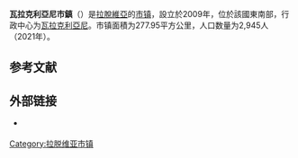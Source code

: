 {{Infobox settlement
| name                    = 瓦拉克利亞尼市镇
| native_name             = Varakļānu novads
| native_name_lang        = lv
| settlement_type         = [[拉脫維亞行政區劃|市镇]]
| image_skyline           = Varakļānu Jaunavas Marijas Debesīs uzņemšanas katoļu baznīca 2000.jpg
| image_caption           = 瓦拉克利亞尼的天主教堂
| image_flag              = 
| flag_size               = 145px
| image_shield            = Varakļānu novads COA.svg
| shield_size             = 75px
| image_map               = Varakļānu novada karte.png
| map_caption             = 瓦拉克利亞尼市镇在拉脱维亚的位置
| coordinates             = 
| coor_pinpoint           = 
| coordinates_footnotes   = 
| subdivision_type        = [[世界政區索引|国家]]
| subdivision_name        = {{LAT}}
| established_title       = 最初设立
| established_date        = 2009年
| seat_type               = 行政中心
| seat                    = [[瓦拉克利亞尼|瓦拉克利亞尼]]
| unit_pref               = Metric
| area_total_km2          = 277.95
| area_rank               = 
| area_note               = 
| area_footnotes          = <ref name="stat_area"/>
| population_as_of        = 2021年
| population_total        = 2945
| population_density_km2  = auto
| population_note         = 
| population_footnotes    = <ref name="stat_popu"/>
| timezone1               = 
| utc_offset1             = 
| timezone1_DST           = 
| utc_offset1_DST         = 
| postal_code_type        =
| postal_code             = 
| area_code_type          = 
| area_code               = 
| iso_code                = 
| website                 = {{URL|https://www.varaklani.lv/}}
| footnotes               = 
}}
'''瓦拉克利亞尼市鎮'''（{{lang-lv|Varakļānu novads}}）是[[拉脫維亞|拉脫維亞]]的[[拉脫維亞行政區劃|市镇]]，設立於2009年，位於該國東南部，行政中心为[[瓦拉克利亞尼|瓦拉克利亞尼]]。市镇面積为277.95平方公里，人口数量为2,945人（2021年）。

== 参考文献 ==
{{Reflist|30em|refs=
<ref name="stat_area">{{cite web | url = https://data.stat.gov.lv/pxweb/lv/OSP_PUB/START__ENV__DR__DRT/DRT010/ | title = DRT010. Reģionu, republikas pilsētu, novadu, novadu pilsētu un pagastu kopējā un sauszemes platība gada sākumā - Visas teritorijas, Rādītāji un Laika periods | language = lv | publisher = Oficiālā statistika | accessdate = 2021-08-08 | archive-date = 2021-07-12 | archive-url = https://web.archive.org/web/20210712074758/https://data.stat.gov.lv/pxweb/lv/OSP_PUB/START__ENV__DR__DRT/DRT010/ | dead-url = no }}</ref>

<ref name="stat_popu">{{cite web | url = https://data.stat.gov.lv/pxweb/lv/OSP_PUB/START__POP__IR__IRS/IRD060/ | title = IRD060. Iedzīvotāju skaits pēc dzimuma reģionos, republikas pilsētās, novados, novadu pilsētās un pagastos gada sākumā - Dzimums, Teritoriālā vienība, Rādītāji un Laika periods | language = lv | publisher = Oficiālā statistika | accessdate = 2021-08-08 | archive-date = 2021-04-14 | archive-url = https://web.archive.org/web/20210414054324/https://data.stat.gov.lv/pxweb/lv/OSP_PUB/START__POP__IR__IRS/IRD060/ | dead-url = no }}</ref>
}}

== 外部链接 ==
{{commonscat|Varakļāni Municipality|position=left}}
* {{Official site|https://www.varaklani.lv/}} {{lv}}

{{拉脱维亚行政区划}}
{{Latvia-geo-stub}}

{{DEFAULTSORT:Varaklani}}
[[Category:拉脱维亚市镇|Category:拉脱维亚市镇]]